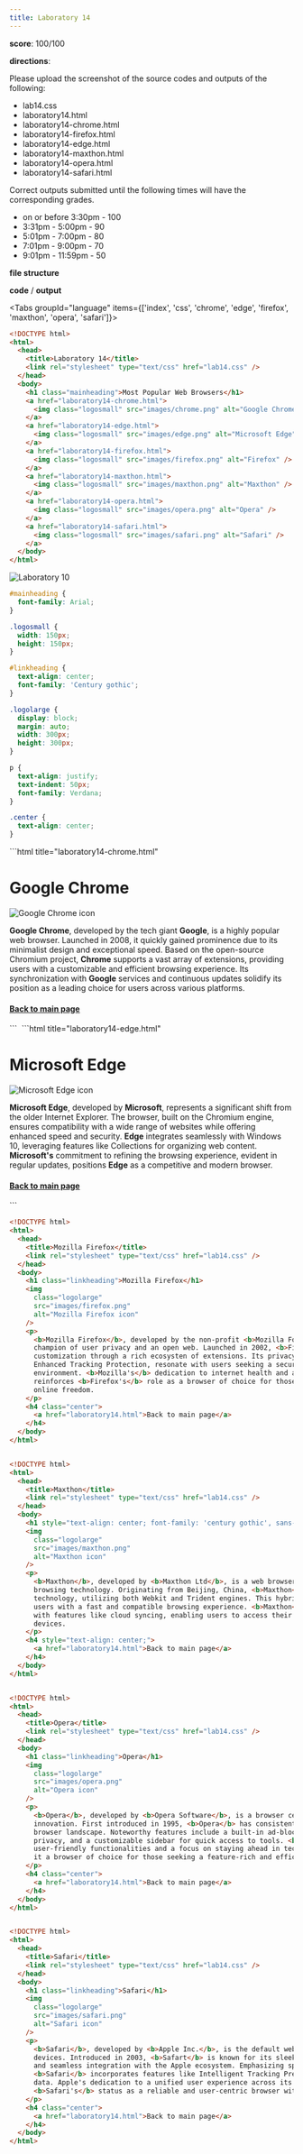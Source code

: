 ```yaml
---
title: Laboratory 14
---
```


**score**: 100/100

**directions**:

Please upload the screenshot of the source codes and outputs of the following:

- lab14.css
- laboratory14.html
- laboratory14-chrome.html
- laboratory14-firefox.html
- laboratory14-edge.html
- laboratory14-maxthon.html
- laboratory14-opera.html
- laboratory14-safari.html

Correct outputs submitted until the following times will have the corresponding grades.

- on or before 3:30pm - 100
- 3:31pm - 5:00pm - 90
- 5:01pm - 7:00pm - 80
- 7:01pm - 9:00pm - 70
- 9:01pm - 11:59pm - 50

**file structure**

<Files className="mt-4">
  <Folder name="laboratory14" defaultOpen>
    <Folder name="images">
      <File name="chrome.png" />
      <File name="edge.png" />
      <File name="firefox.png" />
      <File name="maxthon.png" />
      <File name="opera.png" />
      <File name="safari.png" />
    </Folder>
    <File name="laboratory14.html" />
    <File name="laboratory14-chrome.html" />
    <File name="laboratory14-edge.html" />
    <File name="laboratory14-firefox.html" />
    <File name="laboratory14-maxthon.html" />
    <File name="laboratory14-opera.html" />
    <File name="laboratory14-safari.html" />
    <File name="lab14.css" />
  </Folder>
</Files>

**code** / **output**

<Tabs groupId="language" items={['index', 'css', 'chrome', 'edge', 'firefox', 'maxthon', 'opera', 'safari']}>
<Tab value="index">
```html title="laboratory14.html"
<!DOCTYPE html>
<html>
  <head>
    <title>Laboratory 14</title>
    <link rel="stylesheet" type="text/css" href="lab14.css" />
  </head>
  <body>
    <h1 class="mainheading">Most Popular Web Browsers</h1>
    <a href="laboratory14-chrome.html">
      <img class="logosmall" src="images/chrome.png" alt="Google Chrome" />
    </a>
    <a href="laboratory14-edge.html">
      <img class="logosmall" src="images/edge.png" alt="Microsoft Edge" />
    </a>
    <a href="laboratory14-firefox.html">
      <img class="logosmall" src="images/firefox.png" alt="Firefox" />
    </a>
    <a href="laboratory14-maxthon.html">
      <img class="logosmall" src="images/maxthon.png" alt="Maxthon" />
    </a>
    <a href="laboratory14-opera.html">
      <img class="logosmall" src="images/opera.png" alt="Opera" />
    </a>
    <a href="laboratory14-safari.html">
      <img class="logosmall" src="images/safari.png" alt="Safari" />
    </a>
  </body>
</html>
```

<Image src="/01/lab11/lab11.png" alt="Laboratory 10" width={1704} height={1018} />

</Tab>
<Tab value="css">

```css
#mainheading {
  font-family: Arial;
}

.logosmall {
  width: 150px;
  height: 150px;
}

#linkheading {
  text-align: center;
  font-family: 'Century gothic';
}

.logolarge {
  display: block;
  margin: auto;
  width: 300px;
  height: 300px;
}

p {
  text-align: justify;
  text-indent: 50px;
  font-family: Verdana;
}

.center {
  text-align: center;
}
```

</Tab>
<Tab value="chrome">
```html title="laboratory14-chrome.html"
<!DOCTYPE html>
<html>
  <head>
    <title>Google Chrome</title>
    <link rel="stylesheet" type="text/css" href="lab14.css" />
  </head>
  <body>
    <h1 class="linkheading">Google Chrome</h1>
    <img
      class="logolarge"
      src="images/chrome.png"
      alt="Google Chrome icon"
    />
    <p>
      <b>Google Chrome</b>, developed by the tech giant <b>Google</b>, is a highly popular web
      browser. Launched in 2008, it quickly gained prominence due to its minimalist design and
      exceptional speed. Based on the open-source Chromium project, <b>Chrome</b> supports a vast
      array of extensions, providing users with a customizable and efficient browsing experience.
      Its synchronization with <b>Google</b> services and continuous updates solidify its position
      as a leading choice for users across various platforms.
    </p>
    <h4 class="center">
      <a href="laboratory14.html">Back to main page</a>
    </h4>
  </body> 
</html>
```

<Image src="/01/lab11/chrome.png" alt="" width={1704} height={1018} />

</Tab>

<Tab value="edge">
```html title="laboratory14-edge.html"
<!DOCTYPE html>
<html>
  <head>
    <title>Microsoft Edge</title>
    <link rel="stylesheet" type="text/css" href="lab14.css" />
  </head>
  <body>
    <h1 class="linkheading">Microsoft Edge</h1>
    <img
      class="logolarge"
      src="images/edge.png"
      alt="Microsoft Edge icon"
    />
    <p>
      <b>Microsoft Edge</b>, developed by <b>Microsoft</b>, represents a significant shift from the
      older Internet Explorer. The browser, built on the Chromium engine, ensures compatibility with
      a wide range of websites while offering enhanced speed and security. <b>Edge</b> integrates
      seamlessly with Windows 10, leveraging features like Collections for organizing web content.
      <b>Microsoft's</b> commitment to refining the browsing experience, evident in regular updates,
      positions <b>Edge</b> as a competitive and modern browser.
    </p>
    <h4 class="center">
      <a href="laboratory14.html">Back to main page</a>
    </h4>
  </body>
</html>
```

<Image src="/01/lab11/edge.png" alt="" width={1704} height={1018} />

</Tab>

<Tab value="firefox">

```html title="laboratory14-firefox.html"
<!DOCTYPE html>
<html>
  <head>
    <title>Mozilla Firefox</title>
    <link rel="stylesheet" type="text/css" href="lab14.css" />
  </head>
  <body>
    <h1 class="linkheading">Mozilla Firefox</h1>
    <img
      class="logolarge"
      src="images/firefox.png"
      alt="Mozilla Firefox icon"
    />
    <p>
      <b>Mozilla Firefox</b>, developed by the non-profit <b>Mozilla Foundation</b>, stands out as a
      champion of user privacy and an open web. Launched in 2002, <b>Firefox</b> emphasizes
      customization through a rich ecosysten of extensions. Its privacy-centric features, such as
      Enhanced Tracking Protection, resonate with users seeking a secure and personalized browsing
      environment. <b>Mozilla's</b> dedication to internet health and an open-source ethos
      reinforces <b>Firefox's</b> role as a browser of choice for those valuing user agency and
      online freedom.
    </p>
    <h4 class="center">
      <a href="laboratory14.html">Back to main page</a>
    </h4>
  </body>
</html>
```

<Image src="/01/lab11/firefox.png" alt="" width={1704} height={1018} />

</Tab>

<Tab value="maxthon">

```html title="laboratory14-maxthon.html"
<!DOCTYPE html>
<html>
  <head>
    <title>Maxthon</title>
    <link rel="stylesheet" type="text/css" href="lab14.css" />
  </head>
  <body>
    <h1 style="text-align: center; font-family: 'century gothic', sans-serif;">Maxthon</h1>
    <img
      class="logolarge"
      src="images/maxthon.png"
      alt="Maxthon icon"
    />
    <p>
      <b>Maxthon</b>, developed by <b>Maxthon Ltd</b>, is a web browser with a unique approach to
      browsing technology. Originating from Beijing, China, <b>Maxthon</b> incorporates dual-engine
      technology, utilizing both Webkit and Trident engines. This hybrid approach aims to provide
      users with a fast and compatible browsing experience. <b>Maxthon</b> also distinguishes itself
      with features like cloud syncing, enabling users to access their data seamlessly across
      devices.
    </p>
    <h4 style="text-align: center;">
      <a href="laboratory14.html">Back to main page</a>
    </h4>
  </body>
</html>
```

<Image src="/01/lab11/maxthon.png" alt="" width={1704} height={1018} />

</Tab>

<Tab value="opera">

```html title="laboratory14-opera.html"
<!DOCTYPE html>
<html>
  <head>
    <title>Opera</title>
    <link rel="stylesheet" type="text/css" href="lab14.css" />
  </head>
  <body>
    <h1 class="linkheading">Opera</h1>
    <img
      class="logolarge"
      src="images/opera.png"
      alt="Opera icon"
    />
    <p>
      <b>Opera</b>, developed by <b>Opera Software</b>, is a browser celebrated for its speed and
      innovation. First introduced in 1995, <b>Opera</b> has consistently pushed boundaries in the
      browser landscape. Noteworthy features include a built-in ad-blocker, a free VPN for enhanced
      privacy, and a customizable sidebar for quick access to tools. <b>Opera's</b> commitment to
      user-friendly functionalities and a focus on staying ahead in technology trends continue to make
      it a browser of choice for those seeking a feature-rich and efficient web experience.
    </p>
    <h4 class="center">
      <a href="laboratory14.html">Back to main page</a>
    </h4>
  </body>
</html>
```

<Image src="/01/lab11/opera.png" alt="" width={1704} height={1018} />

</Tab>

<Tab value="safari">

```html title="laboratory14-safari.html"
<!DOCTYPE html>
<html>
  <head>
    <title>Safari</title>
    <link rel="stylesheet" type="text/css" href="lab14.css" />
  </head>
  <body>
    <h1 class="linkheading">Safari</h1>
    <img
      class="logolarge"
      src="images/safari.png"
      alt="Safari icon"
    />
    <p>
      <b>Safari</b>, developed by <b>Apple Inc.</b>, is the default web browser for macOS and ios
      devices. Introduced in 2003, <b>Safart</b> is known for its sleek design, energy efficiency,
      and seamless integration with the Apple ecosystem. Emphasizing speed and privacy,
      <b>Safari</b> incorporates features like Intelligent Tracking Prevention to safeguard user
      data. Apple's dedication to a unified user experience across its devices reinforces
      <b>Safari's</b> status as a reliable and user-centric browser within the Apple ecosystem.
    </p>
    <h4 class="center">
      <a href="laboratory14.html">Back to main page</a>
    </h4>
  </body>
</html>
```

<Image src="/01/lab11/safari.png" alt="" width={1704} height={1018} />

</Tab>
</Tabs>
